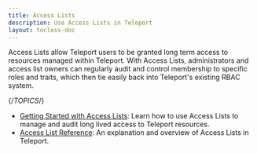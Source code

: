 ```yaml
---
title: Access Lists
description: Use Access Lists in Teleport
layout: tocless-doc
---
```


Access Lists allow Teleport users to be granted long term access to resources
managed within Teleport. With Access Lists, administrators and access list
owners can regularly audit and control membership to specific roles and
traits, which then tie easily back into Teleport's existing RBAC system.

{/*TOPICS*/}

- [Getting Started with Access Lists](access-lists/guide.mdx): Learn how to use Access Lists to manage and audit long lived access to Teleport resources.
- [Access List Reference](access-lists/reference.mdx): An explanation and overview of Access Lists in Teleport.
